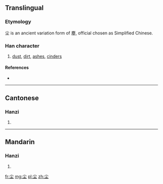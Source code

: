 {{also|塵}}
==Translingual==

===Etymology===
尘 is an ancient variation form of 塵, official chosen as Simplified Chinese.

===Han character===
{{Han char|rn=42|rad=小|as=03|sn=6|four=|canj=火土 (FG), X火土 (XFG)}}

# [[dust]], [[dirt]], [[ashes]], [[cinders]]

====References====
* {{Han ref|kx=0297.060|dkj=07484|dj=0591.080|hdz=10419.050|uh=5C18|ud=23576}}

----

==Cantonese==

===Hanzi===
{{yue-hanzi|jyut=|y=chan4|tra=塵}}

# {{defn|lang=yue|sort=小03}}

----

==Mandarin==

===Hanzi===
{{cmn-hanzi|tra=塵|pin=[[chén]] ([[chen2]])|wg=ch'en<sup>2</sup>}}

# {{defn|lang=cmn|sort=小03}}

[[fr:尘]]
[[mg:尘]]
[[pl:尘]]
[[zh:尘]]